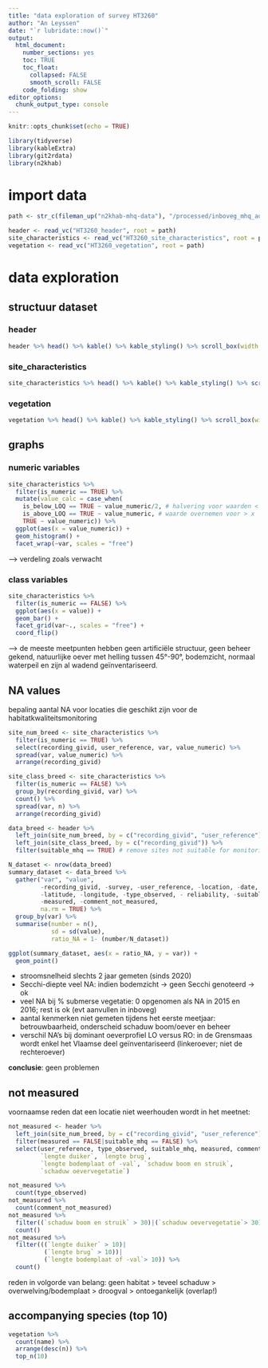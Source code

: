 ```yaml
---
title: "data exploration of survey HT3260"
author: "An Leyssen"
date: "`r lubridate::now()`"
output: 
  html_document:
    number_sections: yes
    toc: TRUE
    toc_float:
      collapsed: FALSE
      smooth_scroll: FALSE
    code_folding: show
editor_options: 
  chunk_output_type: console
---
```


```r
knitr::opts_chunk$set(echo = TRUE)
```

```r
library(tidyverse)
library(kableExtra)
library(git2rdata)
library(n2khab)
```

# import data

```r
path <- str_c(fileman_up("n2khab-mhq-data"), "/processed/inboveg_mhq_aq")

header <- read_vc("HT3260_header", root = path)
site_characteristics <- read_vc("HT3260_site_characteristics", root = path)
vegetation <- read_vc("HT3260_vegetation", root = path)
```


# data exploration

## structuur dataset

### header
```r
header %>% head() %>% kable() %>% kable_styling() %>% scroll_box(width = "800px")
```

### site_characteristics
```r
site_characteristics %>% head() %>% kable() %>% kable_styling() %>% scroll_box(width = "800px")
```

### vegetation
```r
vegetation %>% head() %>% kable() %>% kable_styling() %>% scroll_box(width = "800px")
```


## graphs

### numeric variables
```r
site_characteristics %>% 
  filter(is_numeric == TRUE) %>% 
  mutate(value_calc = case_when(
    is_below_LOQ == TRUE ~ value_numeric/2, # halvering voor waarden < x 
    is_above_LOQ == TRUE ~ value_numeric, # waarde overnemen voor > x
    TRUE ~ value_numeric)) %>% 
  ggplot(aes(x = value_numeric)) + 
  geom_histogram() +
  facet_wrap(~var, scales = "free")
```

--> verdeling zoals verwacht

### class variables
```r
site_characteristics %>% 
  filter(is_numeric == FALSE) %>% 
  ggplot(aes(x = value)) + 
  geom_bar() +
  facet_grid(var~., scales = "free") +
  coord_flip()
```

--> de meeste meetpunten hebben geen artificiële structuur, geen beheer gekend, natuurlijke oever met helling tussen 45°-90°, bodemzicht, normaal waterpeil en zijn al wadend geïnventariseerd.

## NA values

bepaling aantal NA voor locaties die geschikt zijn voor de habitatkwaliteitsmonitoring
```r
site_num_breed <- site_characteristics %>% 
  filter(is_numeric == TRUE) %>%
  select(recording_givid, user_reference, var, value_numeric) %>% 
  spread(var, value_numeric) %>% 
  arrange(recording_givid)

site_class_breed <- site_characteristics %>% 
  filter(is_numeric == FALSE) %>%  
  group_by(recording_givid, var) %>% 
  count() %>% 
  spread(var, n) %>% 
  arrange(recording_givid) 

data_breed <- header %>% 
  left_join(site_num_breed, by = c("recording_givid", "user_reference")) %>% 
  left_join(site_class_breed, by = c("recording_givid")) %>% 
  filter(suitable_mhq == TRUE) # remove sites not suitable for monitoring

N_dataset <- nrow(data_breed)
summary_dataset <- data_breed %>% 
  gather("var", "value", 
         -recording_givid, -survey, -user_reference, -location, -date, 
         -latitude, -longitude, -type_observed, - reliability, -suitable_mhq, 
         -measured, -comment_not_measured,
         na.rm = TRUE) %>% 
  group_by(var) %>% 
  summarise(number = n(),  
            sd = sd(value),
            ratio_NA = 1- (number/N_dataset))

ggplot(summary_dataset, aes(x = ratio_NA, y = var)) +
  geom_point() 
```

- stroomsnelheid slechts 2 jaar gemeten  (sinds 2020)  
- Secchi-diepte veel NA: indien bodemzicht → geen Secchi genoteerd → ok  
- veel NA bij % submerse vegetatie: 0 opgenomen als NA in 2015 en 2016; rest is ok (evt aanvullen in inboveg)  
- aantal kenmerken niet gemeten tijdens het eerste meetjaar:  betrouwbaarheid, onderscheid schaduw boom/oever en beheer  
- verschil NA's bij dominant oeverprofiel LO versus RO: in de Grensmaas wordt enkel het Vlaamse deel geïnventariseerd (linkeroever; niet de rechteroever)    

**conclusie**: geen problemen


## not measured

voornaamse reden dat een locatie niet weerhouden wordt in het meetnet:
```r
not_measured <- header %>% 
  left_join(site_num_breed, by = c("recording_givid", "user_reference")) %>% 
  filter(measured == FALSE|suitable_mhq == FALSE) %>% 
  select(user_reference, type_observed, suitable_mhq, measured, comment_not_measured,
         `lengte duiker`, `lengte brug`, 
         `lengte bodemplaat of -val`, `schaduw boom en struik`, 
         `schaduw oevervegetatie`)

not_measured %>% 
  count(type_observed)
not_measured %>% 
  count(comment_not_measured)
not_measured %>% 
  filter((`schaduw boom en struik` > 30)|(`schaduw oevervegetatie`> 30)) %>% 
  count()
not_measured %>% 
  filter(((`lengte duiker` > 10)|
          (`lengte brug` > 10))|
          (`lengte bodemplaat of -val`> 10)) %>% 
  count()  
```

reden in volgorde van belang: geen habitat > teveel schaduw  > overwelving/bodemplaat > droogval > ontoegankelijk (overlap!)

## accompanying species (top 10)

```r
vegetation %>% 
  count(name) %>% 
  arrange(desc(n)) %>% 
  top_n(10)
```
